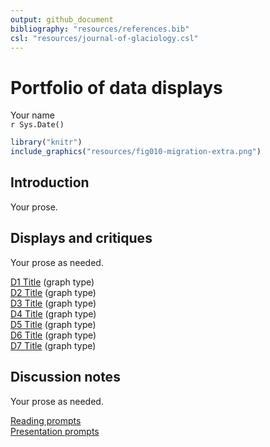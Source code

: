 ```yaml
---
output: github_document
bibliography: "resources/references.bib"
csl: "resources/journal-of-glaciology.csl"
---
```


# Portfolio of data displays  

Your name    
`r Sys.Date()`  

```r
library("knitr")
include_graphics("resources/fig010-migration-extra.png")
```

  


## Introduction

Your prose.   




## Displays and critiques 

Your prose as needed. 
 
[D1 Title](reports/d1.md) (graph type)  
[D2 Title](reports/d2.md) (graph type)  
[D3 Title](reports/d3.md) (graph type)  
[D4 Title](reports/d4.md) (graph type)  
[D5 Title](reports/d5.md) (graph type)  
[D6 Title](reports/d6.md) (graph type)  
[D7 Title](reports/d7.md) (graph type)  




## Discussion notes 

Your prose as needed. 

[Reading prompts](reports/reading-prompts.md)  
[Presentation prompts](reports/presentation-prompts.md)  
